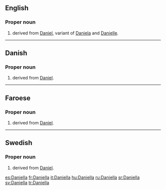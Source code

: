 ==English==

===Proper noun===
{{en-proper noun}}

# {{given name|female|from=Hebrew}} derived from [[Daniel]], variant of [[Daniela]] and [[Danielle]].

----

==Danish==

===Proper noun===
{{head|da|proper noun}}

# {{given name|female|lang=da}} derived from [[Daniel]].

----

== Faroese ==

===Proper noun===
{{head|fo|proper noun}}

# {{given name|female|lang=fo}} derived from [[Daniel]].

----

==Swedish==

===Proper noun===
{{head|sv|proper noun}}

# {{given name|female|lang=sv}} derived from [[Daniel]].

[[es:Daniella]]
[[fr:Daniella]]
[[it:Daniella]]
[[hu:Daniella]]
[[ru:Daniella]]
[[sr:Daniella]]
[[sv:Daniella]]
[[tr:Daniella]]